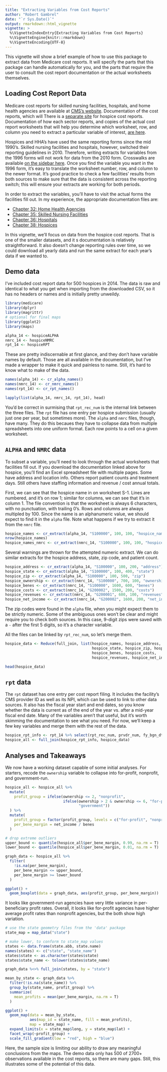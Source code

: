 ```yaml
---
title: "Extracting Variables from Cost Reports"
author: "Robert Gambrel"
date: "`r Sys.Date()`"
output: rmarkdown::html_vignette
vignette: >
  %\VignetteIndexEntry{Extracting Variables from Cost Reports}
  %\VignetteEngine{knitr::rmarkdown}
  %\VignetteEncoding{UTF-8}
---
```


This vignette will show a brief example of how to use this package to extract
data from Medicare cost reports. It will specify the parts that this package can
handle automatically for you, and the parts that require the user to consult the
cost report documentation or the actual worksheets themselves.

## Loading Cost Report Data

Medicare cost reports for skilled nursing facilities, hospitals, and home health
agencies are available at [CMS's
website](https://www.cms.gov/Research-Statistics-Data-and-Systems/Downloadable-Public-Use-Files/Cost-Reports/Cost-Reports-by-Fiscal-Year.html).
Documentation of the cost reports, which will There is a [separate
site](https://www.cms.gov/Research-Statistics-Data-and-Systems/Downloadable-Public-Use-Files/Cost-Reports/Hospice.html)
for hospice cost reports. Documentation of how each sector reports, and copies
of the actual cost report worksheets that will help you determine which
worksheet, row, and column you need to extract a particular variable of
interest, [are
here](https://www.cms.gov/Regulations-and-Guidance/Guidance/Manuals/Paper-Based-Manuals-Items/CMS021935.html).

Hospices and HHA's have used the same reporting forms since the mid 1990's.
Skilled nursing facilities and hospitals, however, switched their reporting
guidelines in 2010. Therefore, writing extracts for variables from the 1996
forms will not work for data from the 2010 form. Crosswalks are available [on
the sidebar
here](https://www.cms.gov/Research-Statistics-Data-and-Systems/Downloadable-Public-Use-Files/Cost-Reports/index.html).
Once you find the variable you want in the 1996 form, it's easy to translate the
worksheet number, row, and column to the newer format. It's good practice to
check a few facilities' results from both sources to make sure that the data is
consistent across the reporting switch; this will ensure your extracts are
working for both periods.

In order to extract the variables, you'll have to visit the actual forms the
facilities fill out. In my experience, the appropriate documentation files are:

  * [Chapter 32: Home Health Agencies](https://www.cms.gov/Regulations-and-Guidance/Guidance/Manuals/Downloads/P152_32.zip)
  * [Chapter 35: Skilled Nursing Facilities](https://www.cms.gov/Regulations-and-Guidance/Guidance/Manuals/Downloads/P152_35.zip)
  * [Chapter 36: Hospitals](https://www.cms.gov/Regulations-and-Guidance/Guidance/Manuals/Downloads/P152_36.zip)
  * [Chapter 38: Hospices](https://www.cms.gov/Regulations-and-Guidance/Guidance/Manuals/Downloads/P152_38.zip)
  
In this vignette, we'll focus on data from the hospice cost reports. That is one
of the smaller datasets, and it s documentation is relatively straightforward.
It also doesn't change reporting rules over time, so we could download all
yearly data and run the same extract for each year's data if we wanted to.

## Demo data

I've included cost report data for 500 hospices in 2014. The data is raw and
identical to what you get when importing from the downloaded CSV, so it has no
headers or names and is initially pretty unweildy.

```r
library(medicare)
library(dplyr)
library(magrittr)
# optional for final maps
library(ggplot2)
library(maps)
```

```r
alpha_14 <- hospiceALPHA
nmrc_14 <- hospiceNMRC
rpt_14 <- hospiceRPT
```

These are pretty indiscernable at first glance, and they don't have variable
names by default. Those are all available in the documentation, but I've made a
wrapper to make it quick and painless to name. Still, it's hard to know what to
make of the data.

```r
names(alpha_14) <- cr_alpha_names()
names(nmrc_14) <- cr_nmrc_names()
names(rpt_14) <- cr_rpt_names()

lapply(list(alpha_14, nmrc_14, rpt_14), head)
```

You'd be correct in surmising that `rpt_rec_num` is the internal link between
the three files. The `rpt` file has one entry per hospice submission (usually
just one per year, but sometimes more). The `alpha` and `nmrc` files, though,
have many. They do this becaues they have to collapse data from multiple
spreadsheets into one uniform format. Each row points to a cell on a given
worksheet.

## `ALPHA` and `NMRC` data

To subset a variable, you'll need to look through the actual worksheets that
facilities fill out. If you download the documentation linked above for hospice,
you'll find an Excel spreadsheet file with multiple pages. Some have address and
location info. Others report patient counts and treatment days. Still others
have staffing information and revenue / cost annual totals.

First, we can see that the hospice name in on worksheet S-1. Lines are numbered,
and it's on row 1; similar for columns, we can see that it's in column 1. The
file convention is that the worksheet is always 6 characters, with no
punctuation, with trailing 0's. Rows and columns are always multipled by 100.
Since the name is an alphanumeric value, we should expect to find it in the
`alpha` file. Note what happens if we try to extract it from the `nmrc` file.

```r
hospice_names <- cr_extract(alpha_14, "S100000", 100, 100, "hospice_name")
nrow(hospice_names)
hospice_names_nmrc <- cr_extract(nmrc_14, "S100000", 100, 100, "hospice_name")
```
Several warnings are thrown for the attempted numeric extract. We can do similar
extracts for the hospice address, state, zip code, and patient count.
```r
hospice_address <- cr_extract(alpha_14, "S100000", 100, 200, "address")
hospice_state <- cr_extract(alpha_14, "S100000", 100, 400, "state")
hospice_zip <- cr_extract(alpha_14, "S100000", 100, 500, "zip")
hospice_ownership <- cr_extract(nmrc_14, "S100000", 700, 100, "ownership")
hospice_benes <- cr_extract(nmrc_14, "S100000", 1600, 600, "benes")
hospice_costs <- cr_extract(nmrc_14, "G200002", 1500, 200, "costs")
hospice_revenues <- cr_extract(nmrc_14, "G200001", 600, 100, "revenues")
hospice_net_income <- cr_extract(nmrc_14, "G200002", 1600, 200, "net_income")
```
The zip codes were found in the `alpha` file, when you might expect them to be
strictly numeric. Some of the ambiguous ones won't be clear and might require
you to check both sources. In this case, 9-digit zips were saved with a `-`
after the first 5 digits, so it's a character variable.

All the files can be linked by `rpt_rec_num`, so let's merge them.
```r
hospice_data <- Reduce(full_join, list(hospice_names, hospice_address, 
                                       hospice_state, hospice_zip, hospice_ownership,
                                       hospice_benes, hospice_costs, 
                                       hospice_revenues, hospice_net_income))
```

```r
head(hospice_data)
```

## `rpt` data
The `rpt` dataset has one entry per cost report filing. It includes the
facility's CMS provider ID as well as its NPI, which can be used to link to
other data sources. It also has the fiscal year start and end dates, so you know
whether the data is current as of the end of the year vs. after a mid-year
fiscal end date. Many of the variables aren't that useful, but it's worth
skimming the documentation to see what you need. For now, we'll keep a few key
variables and merge them with the rest of the data.

```r
hospice_rpt_info <- rpt_14 %>% select(rpt_rec_num, prvdr_num, fy_bgn_dt, fy_end_dt)
hospice_all <- full_join(hospice_rpt_info, hospice_data)
```

## Analyses and Takeaways
We now have a working dataset capable of some initial analyses. For starters, 
recode the `ownership` variable to collapse into for-profit, nonprofit, and 
government-run.

```r
hospice_all <- hospice_all %>%
  mutate(
    profit_group = ifelse(ownership <= 2, "nonprofit", 
                          ifelse(ownership > 2 & ownership <= 6, "for-profit",
                                 "government"))
  ) %>%
  mutate(
    profit_group = factor(profit_group, levels = c("for-profit", "nonprofit", "government")),
    per_bene_margin = net_income / benes
  )

# drop extreme outliers
upper_bound <- quantile(hospice_all$per_bene_margin, 0.99, na.rm = T)
lower_bound <- quantile(hospice_all$per_bene_margin, 0.01, na.rm = T)

graph_data <- hospice_all %>%
  filter(
    !is.na(per_bene_margin), 
    per_bene_margin <= upper_bound, 
    per_bene_margin >= lower_bound
  )

ggplot() +
  geom_boxplot(data = graph_data, aes(profit_group, per_bene_margin))

```

It looks like government-run agencies have very little variance in
per-beneficiary profit rates. Overall, it looks like for-profit agencies have
higher average profit rates than nonprofit agencies, but the both show high
variation.

```r
# use the state geometry files from the 'data' package
state_map = map_data("state")

# make lower, to conform to state_map values
states <- data.frame(state.abb, state.name)
names(states) <- c("state", "state_name")
states$state <- as.character(states$state)
states$state_name <- tolower(states$state_name)

graph_data %<>% full_join(states, by = "state")

mean_by_state <- graph_data %>%
  filter(!is.na(state_name)) %>%
  group_by(state_name, profit_group) %>%
  summarize(
    mean_profits = mean(per_bene_margin, na.rm = T)
  )

ggplot() +
  geom_map(data = mean_by_state, 
           aes(map_id = state_name, fill = mean_profits),
           map = state_map) +
  expand_limits(x = state_map$long, y = state_map$lat) +
  facet_wrap(~profit_group) +
  scale_fill_gradient(low = "red", high = "blue")
```

Here, the sample size is limiting our ability to draw any meaningful conclusions
from the maps. The demo data only has 500 of 2700+ observations available in the
cost reports, so there are many gaps. Still, this illustrates some of the
potential of this data.
